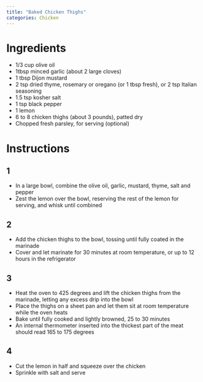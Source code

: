 ```yaml
---
title: "Baked Chicken Thighs"
categories: Chicken
---
```


# Ingredients
- 1/3 cup olive oil
- 1tbsp minced garlic (about 2 large cloves)
- 1 tbsp Dijon mustard
- 2 tsp dried thyme, rosemary or oregano (or 1 tbsp fresh), or 2 tsp Italian seasoning
- 1.5 tsp kosher salt
- 1 tsp black pepper
- 1 lemon
- 6 to 8 chicken thighs (about 3 pounds), patted dry
- Chopped fresh parsley, for serving (optional)

# Instructions
## 1
- In a large bowl, combine the olive oil, garlic, mustard, thyme, salt and pepper
- Zest the lemon over the bowl, reserving the rest of the lemon for serving, and whisk until combined

## 2
- Add the chicken thighs to the bowl, tossing until fully coated in the marinade
- Cover and let marinate for 30 minutes at room temperature, or up to 12 hours in the refrigerator

## 3
- Heat the oven to 425 degrees and lift the chicken thighs from the marinade, letting any excess drip into the bowl
- Place the thighs on a sheet pan and let them sit at room temperature while the oven heats
- Bake until fully cooked and lightly browned, 25 to 30 minutes
- An internal thermometer inserted into the thickest part of the meat should read 165 to 175 degrees

## 4
- Cut the lemon in half and squeeze over the chicken
- Sprinkle with salt and serve